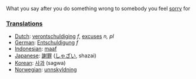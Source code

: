 What you say after you do something wrong to somebody you feel [[sorry]] for

===[[Translation]]s===

*[[Dutch]]: [[verontschuldiging]] ''f'', [[excuses]] ''n, pl''
*[[German]]: [[Entschuldigung]] ''f''
*[[Indonesian]]: [[maaf]]
*[[Japanese]]: [[謝罪]] ([[しゃざい]], shazai)
*[[Korean]]: [[사과]] (sagwa)
*[[Norwegian]]: [[unnskyldning]]